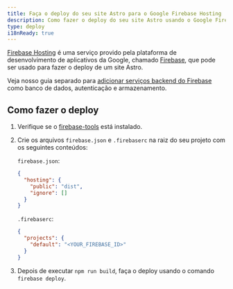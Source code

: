 ```yaml
---
title: Faça o deploy do seu site Astro para o Google Firebase Hosting
description: Como fazer o deploy do seu site Astro usando o Google Firebase Hosting.
type: deploy
i18nReady: true
---
```


[Firebase Hosting](https://firebase.google.com/products/hosting) é uma serviço provido pela plataforma de desenvolvimento de aplicativos da Google, chamado [Firebase](https://firebase.google.com/), que pode ser usado para fazer o deploy de um site Astro.

Veja nosso guia separado para [adicionar serviços backend do Firebase](/pt-br/guides/backend/google-firebase/) como banco de dados, autenticação e armazenamento.

## Como fazer o deploy

1. Verifique se o [firebase-tools](https://www.npmjs.com/package/firebase-tools) está instalado.

2. Crie os arquivos `firebase.json` e `.firebaserc` na raiz do seu projeto com os seguintes conteúdos:

   `firebase.json`:

   ```json
   {
     "hosting": {
       "public": "dist",
       "ignore": []
     }
   }
   ```

   `.firebaserc`:

   ```json
   {
     "projects": {
       "default": "<YOUR_FIREBASE_ID>"
     }
   }
   ```
   
3. Depois de executar `npm run build`, faça o deploy usando o comando `firebase deploy`.
